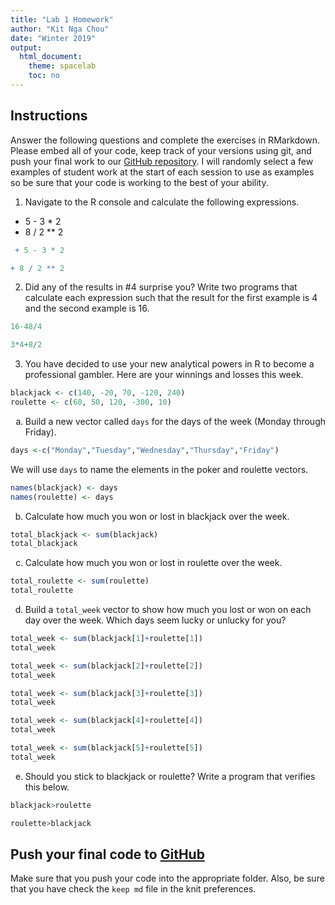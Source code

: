 ```yaml
---
title: "Lab 1 Homework"
author: "Kit Nga Chou"
date: "Winter 2019"
output:
  html_document:
    theme: spacelab
    toc: no
---
```


## Instructions
Answer the following questions and complete the exercises in RMarkdown. Please embed all of your code, keep track of your versions using git, and push your final work to our [GitHub repository](https://github.com/FRS417-DataScienceBiologists). I will randomly select a few examples of student work at the start of each session to use as examples so be sure that your code is working to the best of your ability.

1. Navigate to the R console and calculate the following expressions.  
  + 5 - 3 * 2  
  + 8 / 2 ** 2  
```r
 + 5 - 3 * 2 
```
```r
+ 8 / 2 ** 2  
```

  
2. Did any of the results in #4 surprise you? Write two programs that calculate each expression such that the result for the first example is 4 and the second example is 16.  
```r
16-48/4
```
```r
3*4+8/2
```



3. You have decided to use your new analytical powers in R to become a professional gambler. Here are your winnings and losses this week.
```r
blackjack <- c(140, -20, 70, -120, 240)
roulette <- c(60, 50, 120, -300, 10)
```

a. Build a new vector called `days` for the days of the week (Monday through Friday). 
```r
days <-c("Monday","Tuesday","Wednesday","Thursday","Friday")
```

We will use `days` to name the elements in the poker and roulette vectors.
```r
names(blackjack) <- days
names(roulette) <- days
```

b. Calculate how much you won or lost in blackjack over the week.
```r
total_blackjack <- sum(blackjack)
total_blackjack 
```

c. Calculate how much you won or lost in roulette over the week.  
```r
total_roulette <- sum(roulette)
total_roulette
```

d. Build a `total_week` vector to show how much you lost or won on each day over the week. Which days seem lucky or unlucky for you?
```r
total_week <- sum(blackjack[1]+roulette[1])
total_week
```
```r
total_week <- sum(blackjack[2]+roulette[2])
total_week
```
```r
total_week <- sum(blackjack[3]+roulette[3])
total_week
```
```r
total_week <- sum(blackjack[4]+roulette[4])
total_week
```
```r
total_week <- sum(blackjack[5]+roulette[5])
total_week
```

e. Should you stick to blackjack or roulette? Write a program that verifies this below.
```r
blackjack>roulette
```
```r
roulette>blackjack
```

## Push your final code to [GitHub](https://github.com/FRS417-DataScienceBiologists)
Make sure that you push your code into the appropriate folder. Also, be sure that you have check the `keep md` file in the knit preferences.